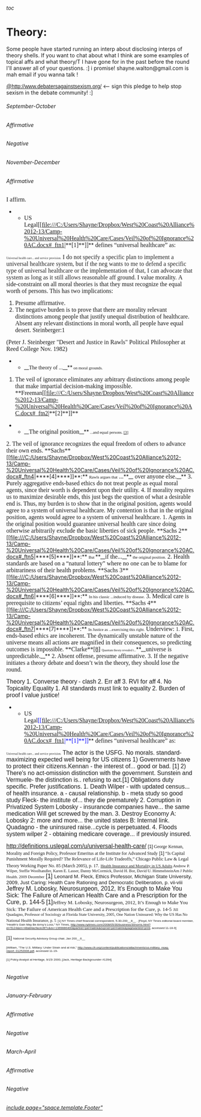 ======[[toc]]====== 
=Theory:= 
<span style="background-color: #ffffff;">Some people have started running an interp about disclosing interps of theory shells. If you want to chat about what I think are some examples of topical affs and what theory/T I have gone for in the past before the round I'll answer all of your questions. :] i promise!</span>
<span style="background-color: #ffffff;">shayne.walton@gmail.com is mah email if you wanna talk !</span>

<span style="background-color: #ffffff; color: #3b5998; font-family: 'lucida grande',tahoma,verdana,arial,sans-serif; text-align: left; text-decoration: initial;">[[@http://www.debatersagainstsexism.org/]]</span> <-- sign this pledge to help stop sexism in the debate community! :]
======September-October====== 
======Affirmative====== 
======Negative====== 
====== ====== 
======November-December====== 
======Affirmative====== 
<span style="font-family: 'Times New Roman',serif; font-size: 12pt;">I affirm. </span>
**<span style="font-family: 'Times New Roman',serif; font-size: 12pt;">US Legal[[file:///C:/Users/Shayne/Dropbox/West%20Coast%20Alliance%2012-13/Camp-%20Universal%20Health%20Care/Cases/Veil%20of%20Ignorance%20AC.docx#_ftn1|**[1]**]]</span>**<span style="font-family: 'Times New Roman',serif; font-size: 12pt;"> defines “universal healthcare” as:</span>
<span style="color: #262626; font-family: 'Times New Roman',serif; font-size: 6pt;">Universal health care... and service provision.</span>
<span style="color: #262626; font-family: 'Times New Roman',serif; font-size: 12pt;">I do not specify a specific plan to implement a universal healthcare system, but if the neg wants to me to defend a specific type of universal healthcare or the implementation of that, I can advocate that system as long as it still allows reasonable aff ground.</span>
<span style="font-family: 'Times New Roman',serif; font-size: 12pt;">I value morality.</span>
<span style="font-family: 'Times New Roman',serif; font-size: 12pt;">A side-constraint on all moral theories is that they must recognize the equal worth of persons. </span>
<span style="font-family: 'Times New Roman',serif; font-size: 12pt;">This has two implications:</span>
# <span style="font-family: 'Times New Roman',serif; font-size: 12pt;">Presume affirmative.</span>
# <span style="font-family: 'Times New Roman',serif; font-size: 12pt;">The negative burden is to prove that there are morality relevant distinctions among people that justify unequal distribution of healthcare. Absent any relevant distinctions in moral worth, all people have equal desert. Steinberger:1</span>
<span style="font-family: 'Times New Roman',serif; font-size: 12pt;">(Peter J. Steinberger "Desert and Justice in Rawls" Political Philosopher at Reed College Nov. 1982)</span>
**__<span style="font-family: 'Times New Roman',serif;">The theory of ...</span>__**<span style="font-family: 'Times New Roman',serif; font-size: 8pt;"> on moral grounds.</span>
# <span style="font-family: 'Times New Roman',serif; font-size: 12pt;">The veil of ignorance eliminates any arbitrary distinctions among people that make impartial decision-making impossible. **Freeman[[file:///C:/Users/Shayne/Dropbox/West%20Coast%20Alliance%2012-13/Camp-%20Universal%20Health%20Care/Cases/Veil%20of%20Ignorance%20AC.docx#_ftn2|**[2]**]]**</span>
**__<span style="font-family: 'Times New Roman',serif; font-size: 12pt;">The original position</span>__**<span style="font-family: 'Times New Roman',serif; font-size: 8pt;"> ...and equal persons. <span style="font-size: 8pt;">[[file:///C:/Users/Shayne/Dropbox/West%20Coast%20Alliance%2012-13/Camp-%20Universal%20Health%20Care/Cases/Veil%20of%20Ignorance%20AC.docx#_ftn3|[3]]]</span></span>
<span style="font-family: 'Times New Roman',serif; font-size: 12pt;">2. The veil of ignorance recognizes the equal freedom of others to advance their own ends. **Sachs**</span>[[file:///C:/Users/Shayne/Dropbox/West%20Coast%20Alliance%2012-13/Camp-%20Universal%20Health%20Care/Cases/Veil%20of%20Ignorance%20AC.docx#_ftn4|****[4]****]]**<span style="font-family: 'Times New Roman',serif; font-size: 12pt;">:</span>**
<span style="font-family: 'Times New Roman',serif; font-size: 8pt;">Rawls argues that</span><span style="font-family: 'Times New Roman',serif; font-size: 12pt;"> ...</span>**__<span style="font-family: 'Times New Roman',serif; font-size: 12pt;"> over anyone else.</span>__**
<span style="font-family: 'Times New Roman',serif; font-size: 12pt;">3. Purely aggregative ends-based ethics do not treat people as equal moral agents, since their worth is dependent upon their utility. </span>
<span style="font-family: 'Times New Roman',serif; font-size: 12pt;">4. If morality requires us to maximize desirable ends, this just begs the question of what a desirable end is. </span>
<span style="font-family: 'Times New Roman',serif; font-size: 12pt;">Thus, my burden is to show that in the original position, agents would agree to a system of universal healthcare. </span>
<span style="font-family: 'Times New Roman',serif; font-size: 12pt;">My contention is that in the original position, agents would agree to a system of universal healthcare.</span>
<span style="font-family: 'Times New Roman',serif; font-size: 12pt;">1. Agents in the original position would guarantee universal health care since doing otherwise arbitrarily exclude the basic liberties of sick people. **Sachs 2**</span>[[file:///C:/Users/Shayne/Dropbox/West%20Coast%20Alliance%2012-13/Camp-%20Universal%20Health%20Care/Cases/Veil%20of%20Ignorance%20AC.docx#_ftn5|****[5]****]]**<span style="font-family: 'Times New Roman',serif; font-size: 12pt;">:</span>**
<span style="font-family: 'Times New Roman',serif; font-size: 8pt;">But </span>**__<span style="font-family: 'Times New Roman',serif; font-size: 12pt;">if the...</span>__**<span style="font-family: 'Times New Roman',serif; font-size: 8pt;"> the original position.</span>
<span style="font-family: 'Times New Roman',serif; font-size: 12pt;">2. Health standards are based on a “natural lottery” where no one can be to blame for arbitrariness of their health problems. **Sachs 3**</span>[[file:///C:/Users/Shayne/Dropbox/West%20Coast%20Alliance%2012-13/Camp-%20Universal%20Health%20Care/Cases/Veil%20of%20Ignorance%20AC.docx#_ftn6|****[6]****]]**<span style="font-family: 'Times New Roman',serif; font-size: 12pt;">:</span>**
<span style="font-family: 'Times New Roman',serif; font-size: 8pt;">In his classic ...induced by disease.</span>
<span style="font-family: 'Times New Roman',serif; font-size: 12pt;">3. Medical care is prerequisite to citizens’ equal rights and liberties. **Sachs 4**</span>[[file:///C:/Users/Shayne/Dropbox/West%20Coast%20Alliance%2012-13/Camp-%20Universal%20Health%20Care/Cases/Veil%20of%20Ignorance%20AC.docx#_ftn7|****[7]****]]**<span style="font-family: 'Times New Roman',serif; font-size: 12pt;">:</span>**
<span style="font-family: 'Times New Roman',serif; font-size: 8pt;">In Justice as ...exercising this right.</span>
<span style="font-family: 'Times New Roman',serif; font-size: 12pt;">Underview:</span>
<span style="font-family: 'Times New Roman',serif;">1.</span> <span style="font-family: 'Times New Roman',serif; font-size: 12pt;">First, ends-based ethics are incoherent. The dynamically unstable nature of the universe means all actions are magnified in their consequences, so predicting outcomes is impossible. **Clarke**<span style="color: black; font-size: 12pt;">[[file:///C:/Users/Shayne/Dropbox/West%20Coast%20Alliance%2012-13/Camp-%20Universal%20Health%20Care/Cases/Veil%20of%20Ignorance%20AC.docx#_ftn8|[8]]]</span></span>
<span style="font-family: 'Times New Roman',serif; font-size: 6pt;">Quantum theory revealed t...</span>**__<span style="font-family: 'Times New Roman',serif; font-size: 12pt;">universe is unpredictable.</span>__**
<span style="font-family: 'Times New Roman',serif; font-size: 12pt;">2. Absent offense, presume affirmative. </span>
<span style="font-family: 'Times New Roman',serif; font-size: 12pt;">3. If the negative initiates a theory debate and doesn’t win the theory, they should lose the round.</span>


<span style="font-family: Arial,sans-serif; font-size: 12pt;">Theory</span>
<span style="font-family: Arial,sans-serif; font-size: 12pt;">1. Converse theory</span>
<span style="font-family: Arial,sans-serif; font-size: 12pt;">- clash</span>
<span style="font-family: Arial,sans-serif; font-size: 12pt;">2. Err aff</span>
<span style="font-family: Arial,sans-serif; font-size: 12pt;">3. RVI for aff</span>
<span style="font-family: Arial,sans-serif; font-size: 12pt;">4. No Topicality</span>
<span style="font-family: Arial,sans-serif; font-size: 12pt;">Equality</span>
<span style="font-family: Arial,sans-serif; font-size: 12pt;">1. All standards must link to equality</span>
<span style="font-family: Arial,sans-serif; font-size: 12pt;">2. Burden of proof</span>
<span style="font-family: Arial,sans-serif; font-size: 12pt;">I value justice!</span>
**<span style="font-family: 'Times New Roman',serif; font-size: 12pt;">US Legal<span style="color: blue;">[[file:///C:/Users/Shayne/Dropbox/West%20Coast%20Alliance%2012-13/Camp-%20Universal%20Health%20Care/Cases/Veil%20of%20Ignorance%20AC.docx#_ftn1|**[1]**]]</span></span>**<span style="font-family: 'Times New Roman',serif; font-size: 12pt;"> defines “universal healthcare” as:</span>
<span style="color: #262626; font-family: 'Times New Roman',serif; font-size: 6pt;">Universal health care... and service provision.</span>
<span style="font-family: Arial,sans-serif; font-size: 12pt;">The actor is the USFG. No morals.</span>
<span style="font-family: Arial,sans-serif; font-size: 12pt;">standard- maximizing expected well being for US citizens</span>
<span style="font-family: Arial,sans-serif; font-size: 12pt;">1) Governments have to protect their citizens.Kennan - the interest of... good or bad. [1]</span>
<span style="font-family: Arial,sans-serif; font-size: 12pt;">2) There's no act-omission distinction with the government. Sunstein and Vermuele- the distinction is.. refusing to act.[1]</span>
<span style="font-family: Arial,sans-serif; font-size: 12pt;">Obligations duty specific. Prefer justifications.</span>
<span style="font-family: Arial,sans-serif; font-size: 12pt;">1. Death</span>
<span style="font-family: Arial,sans-serif; font-size: 12pt;">Wilper - with updated census... of health insurance.</span>
<span style="font-family: Arial,sans-serif; font-size: 12pt;">a - causal relationship.</span>
<span style="font-family: Arial,sans-serif; font-size: 12pt;">b - meta study so good study</span>
<span style="font-family: Arial,sans-serif; font-size: 12pt;">Fleck- the institute of... they die prematurely</span>
<span style="font-family: Arial,sans-serif; font-size: 12pt;">2. Corruption in Privatized System</span>
<span style="font-family: Arial,sans-serif; font-size: 12pt;">Lobosky - insurancde companies have... the same medication</span>
<span style="font-family: Arial,sans-serif; font-size: 12pt;">Will get screwed by the man.</span>
<span style="font-family: Arial,sans-serif; font-size: 12pt;">3. Destroy Economy</span>
<span style="font-family: Arial,sans-serif; font-size: 12pt;">A: Lobosky 2: more and more... the united states</span>
<span style="font-family: Arial,sans-serif; font-size: 12pt;">B: Internal link. Quadagno - the uninsured raise...cycle is perpetuated.</span>
<span style="font-family: Arial,sans-serif; font-size: 12pt;">4. Floods system</span>
<span style="font-family: Arial,sans-serif; font-size: 12pt;">wilper 2 - obtaining medicare coverage... if previously insured.</span>

<span style="color: blue; font-family: Arial,sans-serif; font-size: 12pt;">[[http://definitions.uslegal.com/u/universal-health-care/]]</span>
<span style="font-family: Arial,sans-serif; font-size: 9pt;">[1]</span><span style="font-family: 'Times New Roman',serif; font-size: 9pt;"> George Kennan, Morality and Foreign Policy, Professor Emeritus at the Institute for Advanced Study</span>
<span style="font-family: Arial,sans-serif; font-size: 9pt;">[1]</span><span style="font-family: 'Times New Roman',serif; font-size: 9pt;"> “Is Capital Punishment Morally Required? The Relevance of Life-Life Tradeoffs,” Chicago Public Law & Legal Theory Working Paper No. 85 (March 2005), p. 17.</span>
<span style="color: blue; font-family: ArialMT,serif; font-size: 8pt;">[[http://www.ncbi.nlm.nih.gov/pmc/articles/PMC2775760/|Health Insurance and Mortality in US Adults]]</span><span style="font-family: ArialMT,serif; font-size: 8pt;"> Andrew P. Wilper, Steffie Woolhandler, Karen E. Lasser, Danny McCormick, David H. Bor, David U. HimmelsteinAm J Public Health. 2009 December</span>
<span style="font-family: Arial,sans-serif; font-size: 12pt;">[1] </span><span style="font-family: Arial,sans-serif; font-size: 10pt;">Leonard M. Fleck, Ethics Professor, Michigan State University, 2009, Just Caring: Health Care Rationing and Democratic Deliberation, p. vii-viii</span>
<span style="font-family: Arial,sans-serif; font-size: 12pt;">Jeffrey M. Lobosky, Neurosurgeon, 2012, It’s Enough to Make You Sick: The Failure of American Health Care and a Prescription for the Cure, p. 144-5</span>
<span style="font-family: Arial,sans-serif; font-size: 12pt;">[1]</span><span style="font-family: Cambria,serif; font-size: 10pt;">Jeffrey M. Lobosky, Neurosurgeon, 2012, It’s Enough to Make You Sick: The Failure of American Health Care and a Prescription for the Cure, p. 14-5</span>
<span style="font-family: Cambria,serif; font-size: 8pt;">Jill Quadagno, Professor of Sociology at Florida State University, 2005, One Nation Uninsured: Why the US Has No National Health Insurance, p. 5</span>
<span style="background-color: white; font-family: Arial,sans-serif; font-size: 6pt;">[1] NY Times chief financial correspondent, 5-30-200__8__ . [Floyd, NY Times editorial board member, "Health’s Gain May Be Army’s Loss," NY Times, <span style="color: blue;">[[http://www.nytimes.com/2008/05/30/business/30norris.html?ei=5124&en=48a84acfacec6f7c&ex=1369886400&partner=permalink&exprod=permalink&pagewanted=print]]</span>, accessed 11-18-9]</span>

<span style="font-family: Arial,sans-serif; font-size: 10pt;">[1] </span><span style="background-color: white; font-family: Arial,sans-serif; font-size: 6pt;">National Security Advisory Group chair, Jan 200__6__ </span>

<span style="background-color: white; font-family: Arial,sans-serif; font-size: 6pt;">[William, "The U.S. Military: Under Strain and at risk," <span style="color: blue;">[[http://www.cfr.org/content/publications/attachments/us-military_nsag-report_01252006.pdf]]</span>, accessed 11-19-</span>

<span style="background-color: white; font-family: Arial,sans-serif; font-size: 6pt;">[1] Policy Analyst at Heritage, 9/15/ 2000, [Jack, Heritage Backgrounder #1394]</span>
====== ====== 
======Negative====== 
====== ====== 
======January-February====== 
======Affirmative====== 
======Negative====== 
====== ====== 
======March-April====== 
======Affirmative====== 
======Negative====== 
====== ====== 
======[[include page="space.template.Footer"]]======